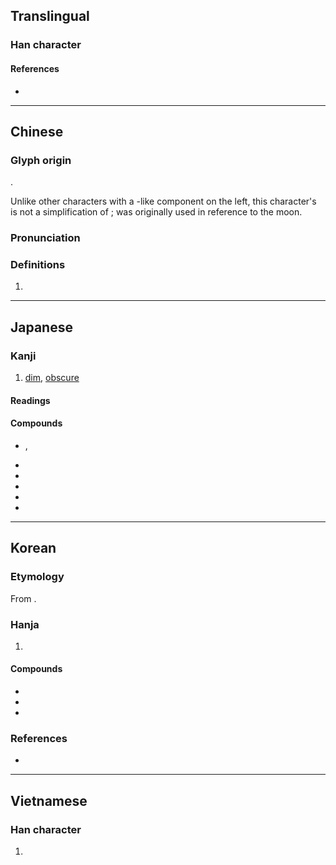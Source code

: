 {{also|蒙|䑃}}
{{character info}}
==Translingual==

===Han character===
{{Han char|rn=74|rad=月|as=14|ascj+=13|sn=18|sncj+=17|four=74232|canj=BTBO|ids=⿰月蒙}}

====References====
* {{Han ref|kx=0507.030|dkj=14409|dj=0888.060|hdz=32115.080|uh=6726|ud=26406|bh=C261|bd=49761}}

----

==Chinese==
{{zh-forms|alt=䑃}}

===Glyph origin===
{{Han etym}}
{{Han compound|ls=psc|月|c1=s|t1=moon|蒙|c2=p}}.

Unlike other characters with a {{m|zh|月}}-like component on the left, this character's {{m|zh|月}} is not a simplification of {{m|zh|肉}}; {{m|zh|朦朧}} was originally used in reference to the moon.

===Pronunciation===
{{zh-pron
|m=méng
|c=mung4
|mn=bông
|w=3mon
|mc=y
|oc=y
|ma=
|cat=n
}}

===Definitions===
{{zh-hanzi}}

# {{zh-only|朦朧}}

----

==Japanese==

===Kanji===
{{ja-kanji|grade=|rs=月14}}

# [[dim]], [[obscure]] {{gl|of [[moonlight]]}}

====Readings====
{{ja-readings
|goon=む
|kanon=ぼう
|kanyoon=もう
|kun=おぼろ-
}}

====Compounds====
{{der-top|Compounds}}
* {{ja-r|朦朦|もうもう|rom=-}}, {{ja-r|朦々|もうもう}}
* {{ja-r|朦気|もうき}}
* {{ja-r|朦沢|^もうさわ}}
* {{ja-r|朦霧|もうむ}}
* {{ja-r|朦朧|もうろう}}
* {{ja-r|昏朦|こんもう}}
{{der-bottom}}

----

==Korean==

===Etymology===
From {{der|ko|ltc|-}} {{ltc-l|朦|id=1+2}}.

===Hanja===
{{ko-hanja-search}}
{{ko-hanja|흐리다|흐릴|몽}}

# {{hanja form of|몽|[[dim]], [[obscure]] {{gl|of [[moonlight]]}}}}

====Compounds====
{{der-top3|Compounds}}
* {{ko-l|몽롱|[[faint]]; [[dim]]|朦朧}}
* {{ko-l|몽혼|[[anesthesia]]|朦昏}}
* {{ko-l|몽롱체|朦朧體}}
{{der-bottom}}

===References===
* {{R:hanjadoc|4791}}

----

==Vietnamese==

===Han character===
{{vi-readings|reading=mông, mồng|rs=月14}}

# {{rfdef|vi|sort=月14}}